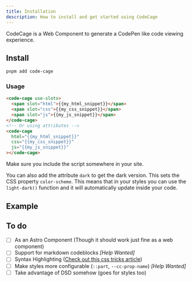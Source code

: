 ```yaml
---
title: Installation
description: How to install and get started using CodeCage
---
```



CodeCage is a Web Component to generate a CodePen like code viewing experience.

## Install

```sh
pnpm add code-cage
```

### Usage

```html
<code-cage use-slots>
  <span slot="html">{{my_html_snippet}}</span>
  <span slot="css">{{my_css_snippet}}</span>
  <span slot="js">{{my_js_snippet}}</span>
</code-cage>
<!-- Or using attributes -->
<code-cage
  html="{{my_html_snippet}}"
  css="{{my_css_snippet}}"
  js="{{my_js_snippet}}"
></code-cage>
```

<Aside>Make sure you include the script somewhere in your site.</Aside>

You can also add the attribute `dark` to get the dark version. This sets the CSS property `color-scheme`. This means that in your styles you can use the `light-dark()` function and it will automatically update inside your code.

## Example

<CodeCage
  html="<div class='test'>Testing</div>"
  css=".test {
  color: limegreen;
}"
  js="(function() { console.log('testing') })()"
/>

## To do

- [ ] As an Astro Component (Though it should work just fine as a web component)
- [ ] Support for markdown codeblocks _[Help Wanted]_
- [ ] Syntax Highlighting ([Check out this css tricks article](https://css-tricks.com/css-custom-highlight-api-early-look/))
- [ ] Make styles more configurable (`::part`, `--cc-prop-name`) _[Help Wanted]_
- [ ] Take advantage of DSD somehow (goes for styles too)
